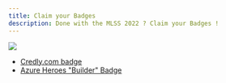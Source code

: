```yaml
---
title: Claim your Badges
description: Done with the MLSS 2022 ? Claim your Badges !
---
```


<img
  src="https://www.microsoft.com/Skills/Content/images/azureHeroes/newBadgers/builder.jpg"
  heigth="100px"
/>

- [Credly.com badge](https://credly.com)
- [Azure Heroes "Builder" Badge](https://www.microsoft.com/skills/azureheroes)
